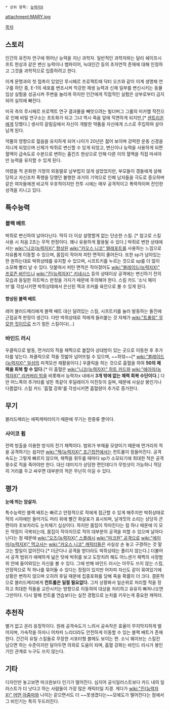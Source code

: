  * 상위 항목: [[능력자X]]

attachment:MARY.jpg

[[목차]]

== 스토리 ==
인간의 유전자 연구에 뛰어난 능력을 지닌 과학자. 일반적인 과학자와는 달리 쉐이프시프트 현상과 같은 변신 능력이나 뱀파이어, 늑대인간 등의 초자연적 존재에 대해 인정하고 그것을 과학적으로 입증하려고 한다.

이계 문명과의 첫 접촉이 있었던 루시페르 프로젝트때 닥터 오즈와 같이 이계 생명체 연구를 하던 중, E-1의 세포를 변조시켜 막강한 재생 능력과 신체 일부를 변신시키는 동물 임상 실험을 성공시켜 주변을 놀라게 하지만 인간에게 직접적인 실험은 상부로부터 금지되어 실의에 빠진다.

미국 측의 루시페르 프로젝트 연구 결과물을 빼앗으려는 빌더버그 그룹의 미카엘 작전으로 인해 비밀 연구소는 초토화가 되고 그녀 역시 죽음 앞에 직면하게 되지만,[* [[센트리온]]에게 당했다.] 생사의 갈림길에서 자신이 개발한 약품을 자신에게 스스로 주입하여 살아 남게 된다.

약품의 영향으로 젊음을 유지하게 되어 나이가 20년은 젊어 보이며 강력한 운동 신경을 지니게 되었으며 신체가 박쥐로 변신할 수 있게 되었고, 변신이나 능력을 사용하게 되면 혈액이 급속도로 수분으로 변하는 홉킨즈 현상으로 인해 다른 이의 혈액을 직접 마셔야만 능력을 유지할 수 있게 된다. 

어렸을 적 온화한 가정의 외동딸로 남부럽지 않게 살았었지만, 부모들이 갱들에게 살해당하고 자신조차 폭행을 당했던 불행한 과거의 기억으로 인해 남자들을 극도로 증오하며 같은 여자들에겐 비교적 우호적이지만 전투 시에는 매우 공격적이고 폭력적이며 잔인한 성격을 지니고 있다.

== 특수능력 ==
=== 블랙 배트 ===
박쥐로 변신하여 날아다닌다. 딱히 더 이상 설명할게 없는 단순한 스킬. [* 참고로 스킬 사용 시 처음 2초는 무적 판정이다. 꽤나 유용하게 활용될 수 있다.] 
박쥐로 변한 상태에서는 [[wiki:"니코(능력자X)" 향상된]] [[wiki:"카오스 니코" 텔레포트]]를 사용하는 느낌으로 자유롭게 이동할 수 있으며, 몸집이 작아져 피탄 면적이 줄어든다.
또한 sp가 남아있는 한 원하는대로 박쥐상태를 유지할 수 있으며, 시프트키를 누르는 것으로 sp를 더 많이 소모해 빨리 날 수 있다.
덧붙여서 피탄 면적은 작아졌어도 [[wiki:"블레이드(능력자X)" 프로즌 바인드]]나 [[wiki:"진(능력자X)" 키네시스]] 등의 상태이상 공격에는 변신하기 전의 모습과 동일한 히트박스 판정을 가지기 때문에 주의해야 한다.
스킬 카드 '소닉 웨이브'를 각성시키면 박쥐상태에서 은신된 잭과 조커를 육안으로 볼 수 있게 된다.

==== 향상된 블랙 배트 ====
레어 블러드메리에게 블랙 배트 대신 달려있는 스킬, 시프트키를 눌러 발동하는 돌진에 근접공격 판정이 생긴다.
다만 박쥐상태로 적에게 들러붙는 것 자체가 [[wiki:"트롤링" 무모한 짓]]이므로 쓰기 힘든 스킬이다(...)

=== 바인드 러시 ===
우클릭으로 발동, 먼거리의 적을 채찍으로 붙잡아 상대방이 있는 곳으로 이동한 후 추가타를 넣는다.
좌클릭으로 적을 짓밟아 넘어뜨릴 수 있으며, ~~하앜~~[* [[wiki:"블레이드(능력자X)" 일섬]]의 피격모션 재활용이다.] 우클릭을 하는 것으로 흡혈을 하여 '''50의 체력을 회복 할 수 있다.'''[* 이 흡혈은 [[wiki:"니코(능력자X)" 하트 카드]]와 [[wiki:"에이미(능력자X)" 리커버리 빔]]을 비롯해서 능력자x 내에서 '''3개 밖에 없는 체력 회복 수단이다.''']
다만 어느쪽의 추가타를 넣든 똑같이 후딜레이가 미친듯이 길며, 때문에 사실상 봉인기나 다름없다.
스킬 카드 '흡혈 강화'를 각성시키면 흡혈량이 추가로 증가한다.

== 무기 ==
블러드메리는 에픽캐릭터이기 때문에 무기는 한종류 뿐이다.

=== 사이코 휩 ===
전력 방출을 이용한 방식의 전기 채찍이다. 범위가 부채꼴 모양이기 때문에 먼거리의 적을 공격하기는 쉽지만 [[wiki:"잭(능력자X)" 초근접전]]에서는 컨트롤이 힘들어진다.
공격속도는 그렇게 빠르지 않으며, 채찍을 휘두를 때마다 sp가 소모되기에 최대한 적은 공격횟수로 적을 죽어야만 한다. 대신 데미지가 상당한 편인데다가 무빙샷이 가능하니 적당히 거리를 두고 싸우면 대부분의 적은 무난히 이길 수 있다.

== 평가 ==
'''눈에 띄는 암살자.'''

특수능력인 블랙 배트는 빠르고 안정적으로 적에게 접근할 수 있게 해주지만 박쥐상태로 적의 시야에만 들어가도 머리 위에 빨간 화살표가 표시되며, 날개짓의 소리는 상당히 큰편이라 초보자라도 눈치채기 십상이다. 하지만 몸집이 작아진다는 점 하나 때문에 이 모든 약점이 극복되는데, 몸집이 작아지므로 적의 대부분의 공격을 피할 수 있으며 날아다닌다는 점 때문에 [[wiki:"오즈(능력자X)" 스플래시]] [[wiki:"마크원" 공격으로]] [[wiki:"에이미(능력자X)" 먹고사는]] [[wiki:"카오스 니코" 캐릭터들]]은 사실상 손 놓고 구경하는 것 말고는 할일이 없어진다.[* 더군다나 공격을 받더라도 박쥐상태는 풀리지 않는다.] 더불어서 공격 범위가 애매하게 넓은 탓에 박쥐를 보고 도망치려 해도 어느샌가 채찍의 사정범위 안에 들어와있는 자신을 볼 수 있다. 그에 반해 바인드 러시는 아무도 쓰지 않는 스킬, 안정적으로 적 하나를 묶어둘 수 있다는 장점이 있지만 어차피 자신도 같이 묶여있기에 상황은 변하지 않으며 오히려 후딜 때문에 집중포화를 당해 죽을 확률이 더 크다.
결론적으로 블러드메리에게 '''컨트롤은 일절 필요없다.''' 그저 상황봐서 일순위로 처리할 적을 정하고 최대한 적들을 교란시키는 방향으로 이동하여 대상을 처리하고 유유히 빠져나오면 그만이다. 다시 말해 컨트롤 연습보다는 실전 경험으로 눈치를 키우는게 중요한 캐릭터.

== 추천작 ==
별거 없고 온리 응징작이다. 원래 공격속도가 느려서 공속작은 효율이 무지막지하게 떨어지며, 가속작을 하자니 어차피 느리더라도 안전하게 이동할 수 있는 블랙 배트가 존재한다. 간간히 유틸 스킬들로 무장한 서포터형 블메도 보이는 편. 소닉 웨이브는 스킬칸 남으면 하는 수준이지만 달아두면 의외로 도움이 되며, 흡혈 강화는 바인드 러시가 봉인기인 관계로 누구도 쓰지 않는다.

== 기타 ==
디자인만 놓고보면 마크원보다 인기가 떨어진다. 심지어 공식일러스트보다 카드 내의 일러스트가 더 낫다고 하는 사람들이 가장 많은 캐릭터일 지경. 게다가 [[wiki:"진(능력자X)" 어떤 아줌마]]와 나이는 같으면서도 더 ~~못생겼다는~~모에도가 떨어진다는 점에서 그 비인기는 특히 두드러진다. 
